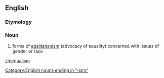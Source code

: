==English==
===Etymology===
{{suffix|equal|ism}}

===Noun===
{{wikipedia}}
{{en-noun|-}}
#forms of [[egalitarianism]] (advocacy of equality) concerned with issues of gender or race
[[Category:English nouns ending in "-ism"]]

[[zh:equalism]]